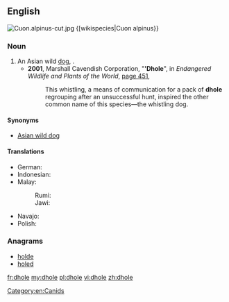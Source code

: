 ==English==
[[File:Cuon.alpinus-cut.jpg|thumb]]
{{wikipedia}}
{[wikispecies|Cuon alpinus}}
===Noun===
{{en-noun|pl2=dhole}}

# An Asian wild [[dog]], {{taxlink|Cuon alpinus|species}}.
#* '''2001''', Marshall Cavendish Corporation, "''''Dhole'''", in ''Endangered Wildlife and Plants of the World'', [http://books.google.com/books?id=jTMY7Fp01zcC&pg=PA451&dq=%22dhole|dholes%22&hl=en&ei=zOBMTs2ZDIHEmAWY_8nFBg&sa=X&oi=book_result&ct=result&resnum=2&ved=0CC4Q6AEwAQ#v=onepage&q=%22dhole|dholes%22&f=false page 451],
#*: This whistling, a means of communication for a pack of '''dhole''' regrouping after an unsuccessful hunt, inspired the other common name of this species—the whistling dog.

====Synonyms====
* [[Asian wild dog]]

====Translations====
{{trans-top|Asian Wild Dog}}
* German: {{t-|de|Rothund|m}}
* Indonesian: {{t+|id|ajak}}
* Malay:
*: Rumi: {{t-|ms|anjing hutan}}
*: Jawi: {{t-|ms|انجيڠ هوتن|sc=Arab}}
{{trans-mid}}
* Navajo: {{tø|nv|Náátsʼózídę́ę́ʼ mąʼiiłchííʼ}}
* Polish: {{t+|pl|cyjon|m}}
{{trans-bottom}}

===Anagrams===
* [[holde#English|holde]]
* [[holed#English|holed]]

[[Category:en:Canids]]

[[fr:dhole]]
[[my:dhole]]
[[pl:dhole]]
[[vi:dhole]]
[[zh:dhole]]